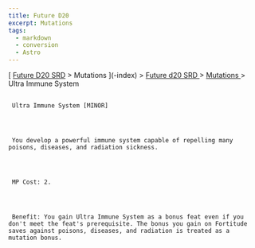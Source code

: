 ```yaml
---
title: Future D20
excerpt: Mutations
tags:
  - markdown
  - conversion
  - Astro
---
```







[
[Future D20 SRD]( / ) > Mutations
     ](-index)
     >
     [
      Future d20 SRD
     ](future-d20-srd-index)
     >
     [
      Mutations
     ](future-d20-srd-mutations-index)
     > Ultra Immune System
    





## 
     Ultra Immune System [MINOR]
    



     You develop a powerful immune system capable of repelling many poisons, diseases, and radiation sickness.
    



     MP Cost: 2.
    



     Benefit: You gain Ultra Immune System as a bonus feat even if you don't meet the feat's prerequisite. The bonus you gain on Fortitude saves against poisons, diseases, and radiation is treated as a mutation bonus.
    




